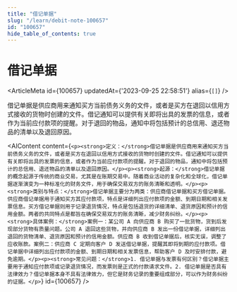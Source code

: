 ```yaml
---
title: "借记单据"
slug: "/learn/debit-note-100657"
id: "100657"
hide_table_of_contents: true
---
```



# 借记单据

<ArticleMeta id={100657} updatedAt={'2023-09-25 22:58:51'} alias={`[]`} />
<div className='border-solid border-b border-t-0 my-4 border-[var(--ifm-color-gray-300)]' />

借记单据是供应商用来通知买方当前债务义务的文件，或者是买方在退回以信用方式接收的货物时创建的文件。借记通知可以提供有关即将出具的发票的信息，或者作为当前应付款项的提醒。对于退回的物品，通知中将包括预计的总信用、退还物品的清单以及退回原因。

<AIContent content={`<p><strong>定义：</strong>借记单据是供应商用来通知买方当前债务义务的文件，或者是买方在退回以信用方式接收的货物时创建的文件。借记通知可以提供有关即将出具的发票的信息，或者作为当前应付款项的提醒。对于退回的物品，通知中将包括预计的总信用、退还物品的清单以及退回原因。</p><p><strong>起源：</strong>借记单据的概念起源于传统的商业交易，尤其是在账期交易中。随着商业活动的复杂化和全球化，借记单据逐渐演变为一种标准化的财务文件，用于确保交易双方的账务清晰和透明。</p><p><strong>类别与特点：</strong>借记单据主要分为两类：供应商借记单据和买方借记单据。供应商借记单据用于通知买方其应付款项，特点是详细列出应付款项的金额、到期日期和相关发票信息。买方借记单据则用于记录退货情况，特点是包括退货的详细清单、退货原因和预计的信用金额。两者的共同特点是都旨在确保交易双方的账务清晰，减少财务纠纷。</p><p><strong>具体案例：</strong>案例一：某公司 A 向供应商 B 购买了一批货物，货到后发现部分货物有质量问题。公司 A 退回这些货物，并向供应商 B 发出一份借记单据，详细列出退回的货物清单、退货原因和预计的信用金额。供应商 B 收到借记单据后，核实无误，调整了应收账款。案例二：供应商 C 定期向客户 D 发送借记单据，提醒其即将到期的应付款项。借记单据中详细列出应付款项的金额、到期日期和相关发票信息，帮助客户 D 及时安排付款，避免逾期。</p><p><strong>常见问题：</strong>1. 借记单据与发票有何区别？借记单据主要用于通知应付款项或记录退货情况，而发票则是正式的付款请求文件。2. 借记单据是否具有法律效力？借记单据本身不具有法律效力，但它是财务记录的重要组成部分，可以作为财务纠纷的证据。</p>`} id={100657} />
